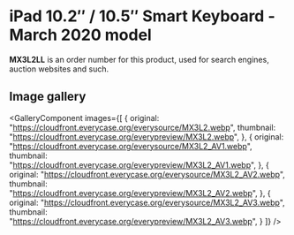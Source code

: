 
# iPad 10.2″ / 10.5″ Smart Keyboard - March 2020 model

<Callout type='info' emoji='👉🏻'>**MX3L2LL** is an order number for this product, used for search engines, auction websites and such.</Callout>

## Image gallery

<GalleryComponent
    images={[
      {
        original: "https://cloudfront.everycase.org/everysource/MX3L2.webp",
        thumbnail: "https://cloudfront.everycase.org/everypreview/MX3L2.webp",
      },
      {
        original: "https://cloudfront.everycase.org/everysource/MX3L2_AV1.webp",
        thumbnail: "https://cloudfront.everycase.org/everypreview/MX3L2_AV1.webp",
      },
      {
        original: "https://cloudfront.everycase.org/everysource/MX3L2_AV2.webp",
        thumbnail: "https://cloudfront.everycase.org/everypreview/MX3L2_AV2.webp",
      },
      {
        original: "https://cloudfront.everycase.org/everysource/MX3L2_AV3.webp",
        thumbnail: "https://cloudfront.everycase.org/everypreview/MX3L2_AV3.webp",
      }
    ]}
  />
